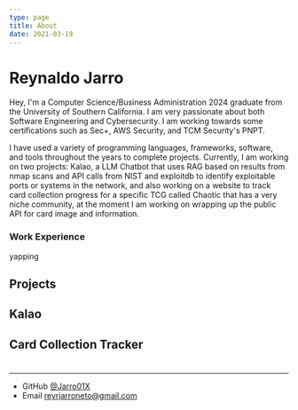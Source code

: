 ```yaml
---
type: page
title: About
date: 2021-03-19
---
```


# Reynaldo Jarro

Hey, I'm a Computer Science/Business Administration 2024 graduate from the University of Southern California. I am very passionate about both Software Engineering and Cybersecurity. I am working towards some certifications such as Sec+, AWS Security, and TCM Security's PNPT.

I have used a variety of programming languages, frameworks, software, and tools throughout the years to complete projects. Currently, I am working on two projects: Kalao, a LLM Chatbot that uses RAG
based on results from nmap scans and API calls from NIST and exploitdb to identify exploitable ports or systems in the network, and also working on a website to track card collection progress
for a specific TCG called Chaotic that has a very niche community, at the moment I am working on wrapping up the public API for card image and information.

### Work Experience

yapping

## Projects

## Kalao

## Card Collection Tracker

#

---

- GitHub [@Jarro01X](https://github.com/Jarro01X)
- Email reyrjarroneto@gmail.com
